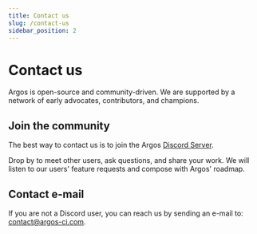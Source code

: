 ```yaml
---
title: Contact us
slug: /contact-us
sidebar_position: 2
---
```


# Contact us

Argos is open-source and community-driven. We are supported by a network of early advocates, contributors, and champions.

## Join the community

The best way to contact us is to join the Argos [Discord Server](https://discord.gg/M8ATmvqv).

Drop by to meet other users, ask questions, and share your work. We will listen to our users' feature requests and compose with Argos' roadmap.

## Contact e-mail

If you are not a Discord user, you can reach us by sending an e-mail to: contact@argos-ci.com.
